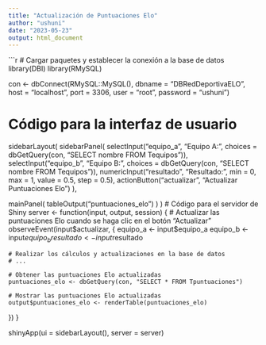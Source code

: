 ```yaml
---
title: "Actualización de Puntuaciones Elo"
author: "ushuni"
date: "2023-05-23"
output: html_document
---
```


```r
# Cargar paquetes y establecer la conexión a la base de datos
library(DBI)
library(RMySQL)

con <- dbConnect(RMySQL::MySQL(),
                 dbname = "DBRedDeportivaELO",
                 host = "localhost",
                 port = 3306,
                 user = "root",
                 password = "ushuni")

# Código para la interfaz de usuario
sidebarLayout(
  sidebarPanel(
    selectInput("equipo_a", "Equipo A:", choices = dbGetQuery(con, "SELECT nombre FROM Tequipos")),
    selectInput("equipo_b", "Equipo B:", choices = dbGetQuery(con, "SELECT nombre FROM Tequipos")),
    numericInput("resultado", "Resultado:", min = 0, max = 1, value = 0.5, step = 0.5),
    actionButton("actualizar", "Actualizar Puntuaciones Elo")
  ),
  
  mainPanel(
    tableOutput("puntuaciones_elo")
  )
)
# Código para el servidor de Shiny
server <- function(input, output, session) {
  # Actualizar las puntuaciones Elo cuando se haga clic en el botón "Actualizar"
  observeEvent(input$actualizar, {
    equipo_a <- input$equipo_a
    equipo_b <- input$equipo_b
    resultado <- input$resultado
    
    # Realizar los cálculos y actualizaciones en la base de datos
    # ...
    
    # Obtener las puntuaciones Elo actualizadas
    puntuaciones_elo <- dbGetQuery(con, "SELECT * FROM Tpuntuaciones")
    
    # Mostrar las puntuaciones Elo actualizadas
    output$puntuaciones_elo <- renderTable(puntuaciones_elo)
  })
}

shinyApp(ui = sidebarLayout(), server = server)